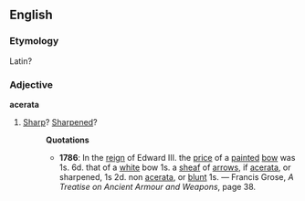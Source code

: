 ==English==
===Etymology===
Latin?
===Adjective===
'''acerata'''
# [[Sharp]]?  [[Sharpened]]?
#:'''Quotations'''
#:*'''1786''': In the [[reign]] of Edward III. the [[price]] of a [[paint]]ed [[bow]] was 1s. 6d. that of  a [[white]] bow 1s. a [[sheaf]] of [[arrow]]s, if [[acerata]], or sharpened, 1s 2d. non [[acerata]], or [[blunt]] 1s. &mdash; Francis Grose, ''A Treatise on Ancient Armour and Weapons'', page 38.